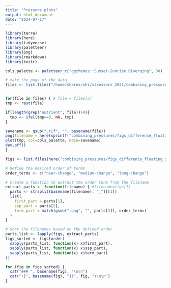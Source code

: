 ```yaml
---
title: "Pressure plots"
output: html_document
date: "2024-07-17"
---
```


```r
library(terra)
library(here)
library(tidyverse)
library(paletteer)
library(png)
library(rmarkdown)
library(knitr)

cols_palette <- paletteer_c("ggthemes::Sunset-Sunrise Diverging", 30)
```

```r
# make the pngs of the data
files <- list.files("/home/shares/ohi/stressors_2021/combining_pressures/change/", full=TRUE)


for(file in files) { # file = files[5]
tmp <- rast(file)

if(length(grep("nutrient", file))>0){
  tmp <- ifel(tmp==0, NA, tmp)
}

savename <- gsub(".tif", "", basename(file))
png(filename = here(sprintf("combining_pressures/figs_difference_floating_scale/%s.png", savename)), width = 800, height = 600)
plot(tmp, col=cols_palette, main=savename)
dev.off()
}

```

```r
figs <- list.files(here("combining_pressures/figs_difference_floating_scale"), full=TRUE)

# Define the desired order of terms
order_terms <- c("near-change", "medium-change", "long-change")

# Create a function to extract the order term from the filename
extract_parts <- function(filename) { #filename=figs[1]
  parts <- strsplit(basename(filename), "_")[[1]]
  list(
    first_part = parts[1],
    ssp_part = parts[2],
    term_part = match(gsub(".png", "", parts[3]), order_terms)
  )
}

# Sort the filenames based on the defined order
parts_list <- lapply(figs, extract_parts)
figs_sorted <- figs[order(
  sapply(parts_list, function(x) x$first_part),
  sapply(parts_list, function(x) x$ssp_part),
  sapply(parts_list, function(x) x$term_part)
)]

for (fig in figs_sorted) {
  cat("### ", basename(fig), "\n\n")
  cat("![", basename(fig), "](", fig, ")\n\n")
}


```

